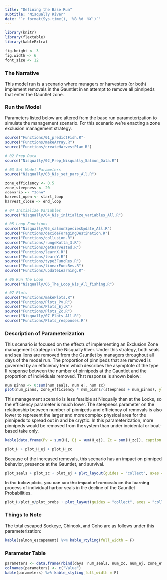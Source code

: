 ```yaml
---
title: "Defining the Base Run"
subtitle: "Nisqually River"
date: "`r format(Sys.time(), '%B %d, %Y')`"
---
```


```r

library(knitr)
library(flextable)
library(kableExtra)

fig.height <- 3
fig.width <- 6
font_size <- 12

```

### The Narrative

This model run is a scenario where managers or harvesters (or both) implement removals in the Gauntlet in an attempt to remove all pinnipeds that enter the Gauntlet zone.

### Run the Model

Parameters listed below are altered from the base run parameterization to simulate the management scenario. For this scenario we're enacting a zone exclusion management strategy.

```r
source("Functions/01_predictFish.R")
source("Functions/makeArray.R")
source("Functions/createHarvestPlan.R")

# 02 Prep Data
source("Nisqually/02_Prep_Nisqually_Salmon_Data.R")

# 03 Set Model Parameters
source("Nisqually/03_Nis_set_pars_All.R")
```

```r
zone_efficiency <- 0.5
zone_steepness <- 20
scenario <- "Zone"
harvest_open <- start_loop
harvest_close <- end_loop
```

```r
# 04 Initialize Variables
source("Nisqually/04_Nis_initialize_variables_All.R")

# 05 Loop Functions
source("Nisqually/05_salmonSpeciesUpdate_All.R")
source("Functions/decideForagingDestination.R")
source("Functions/collusion.R")
source("Functions/rungeKutta_3.R")
source("Functions/getHarvested.R")
source("Functions/learnX.R")
source("Functions/learnY.R")
source("Functions/type3FuncRes.R")
source("Functions/linearFuncRes.R")
source("Functions/updateLearning.R")

# 06 Run The Loop
source("Nisqually/06_The_Loop_Nis_All_fishing.R")

# 07 Plots
source("Functions/makePlots.R")
source("Functions/Plots_Pv.R")
source("Functions/Plots_Ej.R")
source("Functions/Plots_Zc.R")
source("Nisqually/07_Plots_All.R")
source("Functions/Plots_responses.R")
```

### Description of Parameterization

This scenario is focused on the effects of implementing an Exclusion Zone management strategy in the Nisqually River. Under this strategy, both seals and sea lions are removed from the Gauntlet by managers throughout all days of the model run. The proportion of pinnipeds that are removed is governed by an efficiency term which describes the asymptote of the type II response between the number of pinnipeds at the Gauntlet and the proportion of individuals removed. That response is shown below:

```r
num_pinns <- 0:sum(num_seals, num_ej, num_zc)
plot(num_pinns, zone_efficiency * num_pinns/(steepness + num_pinns), ylab = "Proportion of Pinnipeds Harvested", xlab = "Num Pinnipeds @ Gauntlet")
```

This management scenario is less feasible at Nisqually than at the Locks, so the efficiency parameter is much lower. The steepness parameter on the relationship between number of pinnipeds and efficiency of removals is also lower to represent the larger and more complex physical area for the pinnipeds to spread out in and be cryptic.
In this parameterization, more pinnipeds would be removed from the system than under incidental or boat-based take only. 

```r
kable(data.frame(Pv = sum(H), Ej = sum(H_ej), Zc = sum(H_zc)), caption = "Pinnipeds Removed") %>% kable_styling(full_width = F)
```

```r
plot_H + plot_H_ej + plot_H_zc
```

Because of the increased removals, this scenario has an impact on pinniped behavior, presence at the Gauntlet, and survival. 

```r
plot_seals + plot_zc + plot_ej + plot_layout(guides = "collect", axes = "collect")
```

In the below plots, you can see the impact of removals on the learning process of individual harbor seals in the decline of the Gauntlet Probabilities.

```r
plot_H/plot_y/plot_probs + plot_layout(guides = "collect", axes = "collect")
```

### Things to Note

The total escaped Sockeye, Chinook, and Coho are as follows under this parameterization:

```r
kable(salmon_escapement) %>% kable_styling(full_width = F)
```

### Parameter Table

```r
parameters <- data.frame(rbind(days, num_seals, num_zc, num_ej, zone_efficiency, zone_steepness, num_seals_2_copy, sockeye_escape_rate, chinook_escape_rate, coho_escape_rate, Cmax, Cmax_zc, Cmax_ej, alpha))
colnames(parameters) <- c("Value")
kable(parameters) %>% kable_styling(full_width = F)
```
